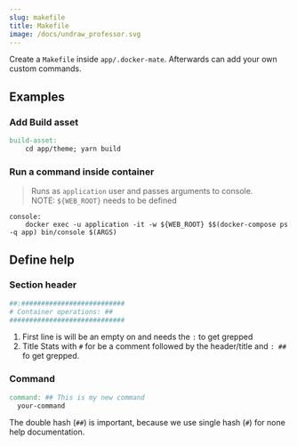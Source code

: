 ```yaml
---
slug: makefile
title: Makefile
image: /docs/undraw_professor.svg
---
```


Create a `Makefile` inside `app/.docker-mate`. 
Afterwards can add your own custom commands.

## Examples

### Add Build asset
```makefile title="Makefile"
build-asset:
    cd app/theme; yarn build
```

### Run a command inside container
> Runs as `application` user and passes arguments to console.<br/>
> NOTE: `${WEB_ROOT}` needs to be defined

```makefilee title="Makefile"
console:
	docker exec -u application -it -w ${WEB_ROOT} $$(docker-compose ps -q app) bin/console $(ARGS)

```

## Define help

### Section header
```makefile title="Makefile"
##:##########################
# Container operations: ##
#############################
```
1. First line is will be an empty on and needs the `:` to get grepped
2. Title Stats with `#`  for be a comment followed by the header/title and `: ##`  fo get grepped.

### Command

```makefile title="Makefile"
command: ## This is my new command
  your-command
```
The double hash (`##`) is important, because we use single hash (`#`) for none help documentation.

<FooterSvg className="img--footer" />